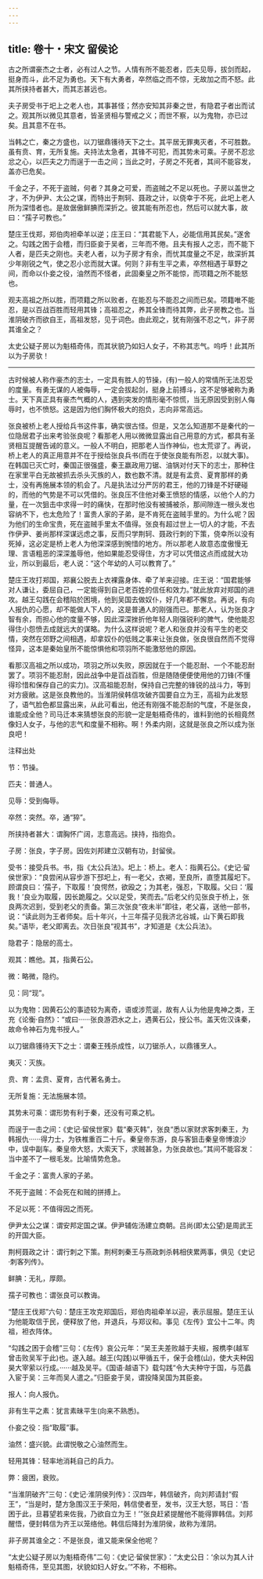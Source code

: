 ```yaml
---
---
---
```

title: 卷十・宋文 留侯论
---

古之所谓豪杰之士者，必有过人之节。人情有所不能忍者，匹夫见辱，拔剑而起，挺身而斗，此不足为勇也。天下有大勇者，卒然临之而不惊，无故加之而不怒。此其所挟持者甚大，而其志甚远也。

夫子房受书于圯上之老人也，其事甚怪；然亦安知其非秦之世，有隐君子者出而试之。观其所以微见其意者，皆圣贤相与警戒之义；而世不察，以为鬼物，亦已过矣。且其意不在书。

当韩之亡，秦之方盛也，以刀锯鼎镬待天下之士。其平居无罪夷灭者，不可胜数。虽有贲、育，无所复施。夫持法太急者，其锋不可犯，而其势未可乘。子房不忍忿忿之心，以匹夫之力而逞于一击之间；当此之时，子房之不死者，其间不能容发，盖亦已危矣。

千金之子，不死于盗贼，何者？其身之可爱，而盗贼之不足以死也。子房以盖世之才，不为伊尹、太公之谋，而特出于荆轲、聂政之计，以侥幸于不死，此圯上老人所为深惜者也。是故倨傲鲜腆而深折之。彼其能有所忍也，然后可以就大事，故曰：“孺子可教也。”

楚庄王伐郑，郑伯肉袒牵羊以逆；庄王曰：“其君能下人，必能信用其民矣。”遂舍之。勾践之困于会稽，而归臣妾于吴者，三年而不倦。且夫有报人之志，而不能下人者，是匹夫之刚也。夫老人者，以为子房才有余，而忧其度量之不足，故深折其少年刚锐之气，使之忍小忿而就大谋。何则？非有生平之素，卒然相遇于草野之间，而命以仆妾之役，油然而不怪者，此固秦皇之所不能惊，而项籍之所不能怒也。

观夫高祖之所以胜，而项籍之所以败者，在能忍与不能忍之间而已矣。项籍唯不能忍，是以百战百胜而轻用其锋；高祖忍之，养其全锋而待其弊，此子房教之也。当淮阴破齐而欲自王，高祖发怒，见于词色。由此观之，犹有刚强不忍之气，非子房其谁全之？

太史公疑子房以为魁梧奇伟，而其状貌乃如妇人女子，不称其志气。呜呼！此其所以为子房欤！

----------------

古时候被人称作豪杰的志士，一定具有胜人的节操，(有)一般人的常情所无法忍受的度量。有勇无谋的人被侮辱，一定会拔起剑，挺身上前搏斗，这不足够被称为勇士。天下真正具有豪杰气概的人，遇到突发的情形毫不惊慌，当无原因受到别人侮辱时，也不愤怒。这是因为他们胸怀极大的抱负，志向非常高远。

张良被桥上老人授给兵书这件事，确实很古怪。但是，又怎么知道那不是秦代的一位隐居君子出来考验张良呢？看那老人用以微微显露出自己用意的方式，都具有圣贤相互提醒告诫的意义。一般人不明白，把那老人当作神仙，也太荒谬了。再说，桥上老人的真正用意并不在于授给张良兵书(而在于使张良能有所忍，以就大事)。在韩国已灭亡时，秦国正很强盛，秦王嬴政用刀锯、油锅对付天下的志士，那种住在家里平白无故被抓去杀头灭族的人，数也数不清。就是有孟贲、夏育那样的勇士，没有再施展本领的机会了。凡是执法过分严厉的君王，他的刀锋是不好硬碰的，而他的气势是不可以凭借的。张良压不住他对秦王愤怒的情感，以他个人的力量，在一次狙击中求得一时的痛快，在那时他没有被捕被杀，那间隙连一根头发也容纳不下，也太危险了！富贵人家的子弟，是不肯死在盗贼手里的。为什么呢？因为他们的生命宝贵，死在盗贼手里太不值得。张良有超过世上一切人的才能，不去作伊尹、姜尚那样深谋远虑之事，反而只学荆轲、聂政行刺的下策，侥幸所以没有死掉，这必定是桥上老人为他深深感到惋惜的地方。所以那老人故意态度傲慢无理、言语粗恶的深深羞辱他，他如果能忍受得住，方才可以凭借这点而成就大功业，所以到最后，老人说：“这个年幼的人可以教育了。”

楚庄王攻打郑国，郑襄公脱去上衣裸露身体、牵了羊来迎接。庄王说：“国君能够对人谦让，委屈自己，一定能得到自己老百姓的信任和效力。”就此放弃对郑国的进攻。越王勾践在会稽陷於困境，他到吴国去做奴仆，好几年都不懈怠。再说，有向人报仇的心愿，却不能做人下人的，这是普通人的刚强而已。那老人，认为张良才智有余，而担心他的度量不够，因此深深挫折他年轻人刚强锐利的脾气，使他能忍得住小怨愤去成就远大的谋略。为什么这样说呢？老人和张良并没有平生的老交情，突然在郊野之间相遇，却拿奴仆的低贱之事来让张良做，张良很自然而不觉得怪异，这本是秦始皇所不能惊惧他和项羽所不能激怒他的原因。

看那汉高祖之所以成功，项羽之所以失败，原因就在于一个能忍耐、一个不能忍耐罢了。项羽不能忍耐，因此战争中是百战百胜，但是随随便便使用他的刀锋(不懂得珍惜和保存自己的实力)。汉高祖能忍耐，保持自己完整的锋锐的战斗力，等到对方疲敝。这是张良教他的。当淮阴侯韩信攻破齐国要自立为王，高祖为此发怒了，语气脸色都显露出来，从此可看出，他还有刚强不能忍耐的气度，不是张良，谁能成全他？司马迁本来猜想张良的形貌一定是魁梧奇伟的，谁料到他的长相竟然像妇人女子，与他的志气和度量不相称。啊！外柔内刚，这就是张良之所以成为张良吧！

注释出处

节：节操。

匹夫：普通人。

见辱：受到侮辱。

卒然：突然。卒，通“猝”。

所挟持者甚大：谓胸怀广阔，志意高远。挟持，指抱负。

子房：张良，字子房。因佐刘邦建立汉朝有功，封留侯。

受书：接受兵书。书，指《太公兵法》。圯上：桥上。老人：指黄石公。《史记·留侯世家》：“良尝闲从容步游下邳圯上，有一老父，衣褐，至良所，直堕其履圯下。顾谓良曰：‘孺子，下取履！’良愕然，欲殴之；为其老，强忍，下取履。父曰：‘履我！’良业为取履，因长跪履之。父以足受，笑而去。”后老父约见张良于桥上，张良两次迟到，受到老父的责备。第三次张良“夜未半”即往，老父喜，送他一部书，说：“读此则为王者师矣。后十年兴，十三年孺子见我济北谷城，山下黄石即我矣。”语毕，老父即离去。次日张良“视其书”，才知道是《太公兵法》。

隐君子：隐居的高士。

观其：瞧他。其，指黄石公。

微：略微，隐约。

见：同“现”。

以为鬼物：因黄石公的事迹较为离奇，语或涉荒诞，故有人认为他是鬼神之类，王充《论衡·自然》：“或曰······张良游泗水之上，遇黄石公，授公书。盖天佐汉诛秦，故命令神石为鬼书授人。”

以刀锯鼎镬待天下之士：谓秦王残杀成性，以刀锯杀人，以鼎镬烹人。

夷灭：灭族。

贲、育：孟贲、夏育，古代著名勇士。

无所复施：无法施展本领。

其势未可乘：谓形势有利于秦，还没有可乘之机。

而逞于一击之间：《史记·留侯世家》载“秦灭韩”，张良“悉以家财求客刺秦王，为韩报仇······得力士，为铁椎重百二十斤。秦皇帝东游，良与客狙击秦皇帝博浪沙中，误中副车。秦皇帝大怒，大索天下，求贼甚急，为张良故也。”其间不能容发：当中差不了一根毛发。比喻情势危急。

千金之子：富贵人家的子弟。

不死于盗贼：不会死在和贼的拼搏上。

不足以死：不值得因之而死。

伊尹太公之谋：谓安邦定国之谋。伊尹辅佐汤建立商朝。吕尚(即太公望)是周武王的开国大臣。

荆柯聂政之计：谓行刺之下策。荆柯刺秦王与燕政刺杀韩相侠累两事，俱见《史记·刺客列传》。

鲜腆：无礼，厚颇。

孺子可教也：谓张良可以教诲。

“楚庄王伐郑”六句：楚庄王攻克郑国后，郑伯肉祖牵羊以迎，表示屈服。楚庄王认为他能取信于民，便释放了他，并退兵，与郑议和。事见《左传》宜公十二年。肉祖，袒衣阵体。

“勾践之困于会稽”三句：《左传》哀公元年：“吴王夫差败越于夫椒，报槜李(越军曾击败吴军于此)也。遂入越。越王(勾践)以甲循五千，保于会稽(山)，使大夫种因昊大宰萦以行成。······越及吴平。《国语·越语下》载勾践“令大夫种守于国，与范蠡入宦于吴：三年而吴人遣之。”归臣妾于吴，谓投降吴国为其臣妾。

报人：向人报仇。

非有生平之素：犹言素昧平生(向来不熟悉)。

仆妾之役：指“取履”事。

油然：盛兴貌。此谓悦敬之心油然而生。

轻用其锋：轻率地消耗自己的兵力。

弊：疲困，衰败。

“当淮阴破齐”三句：《史记·淮阴侯列传》：汉四年，韩信破齐，向刘邦请封“假王”，“当是时，楚方急围汉王于荣阳，韩信使者至，发书，汉王大怒，骂日：‘吾困于此，旦暮望若来佐我，乃欲自立为王！’”张良赶紧提醒他不能得罪韩信。刘邦醒悟，便封韩信为齐王以笼络他。韩信后降封为淮阴侯，故称为淮阴。

非子房其谁全之：不是张良，谁又能来保全他呢？

“太史公疑子房以为魁梧奇伟”二句：《史记·留侯世家》：“太史公日：‘余以为其人计魁梧奇伟，至见其图，状貌如妇人好女。’”不称，不相称。

